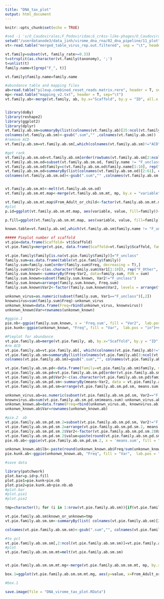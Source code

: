 ```yaml
---
title: "DNA_tax_plot"
output: html_document
---
```


```r
knitr::opts_chunk$set(echo = TRUE)
```

```r
#sed -i 's/O_Caudovirales;F_Podoviridae;G_crAss-like-phages/O_Caudovirales;F_Podoviridae_crAssphage;G_crAss-like-phages/g' merged_table_virus_rep.out
setwd("/userdatanode3/data_jinh/virome_dna_rna/02_dna_pipeline/11_plot")
vt<-read.table("merged_table_virus_rep.out.filtered", sep = "\t", header = T)

vt.family=subset(vt, family_rate>=0.33)
t=strsplit(as.character(vt.family$taxonomy), ';')
t=unlist(t)
family.name=t[grep("F_", t)]

vt.family$family.name=family.name

#abundance table and mapping files
ab=read.table("pileup.combined_reset_reads.matrix.rere", header = T, sep="\t")
mp<-read.table("mapping_v2.txt", header = T, sep="\t")
vt.family.ab<-merge(vt.family, ab, by.x="Scaffold", by.y = "ID", all.x = T)


library(doBy)
library(reshape2)
library(ggplot2)
library(dplyr)
vt.family.ab.sm=summaryBy(list(colnames(vt.family.ab)[25:ncol(vt.family.ab)], c("family.name")), data = vt.family.ab, FUN = sum)
colnames(vt.family.ab.sm)<-gsub(".sum","" ,colnames(vt.family.ab.sm))
#remove ACD
vt.family.ab.sm=vt.family.ab.sm[,which(colnames(vt.family.ab.sm)!="ACD")]

#get rank
vt.family.ab.sm.od=vt.family.ab.sm[order(rowSums(vt.family.ab.sm[2:ncol(vt.family.ab.sm)]), decreasing = T),]
vt.family.ab.sm.od=subset(vt.family.ab.sm.od, family.name != "F_unclass")
vt.family.ab.sm.od$family=c(vt.family.ab.sm.od$family.name[1:10], rep("Other",nrow(vt.family.ab.sm.od)-10))
vt.family.ab.sm.od=summaryBy(list(colnames(vt.family.ab.sm.od)[2:61], c("family")), data=vt.family.ab.sm.od, FUN = sum)
colnames(vt.family.ab.sm.od)<-gsub(".sum","" ,colnames(vt.family.ab.sm.od))


vt.family.ab.sm.mt<-melt(vt.family.ab.sm.od)
vt.family.ab.sm.mt.map<-merge(vt.family.ab.sm.mt, mp, by.x = "variable", by.y="samples")

vt.family.ab.sm.mt.map$From_Adult_or_child<-factor(vt.family.ab.sm.mt.map$From_Adult_or_child, levels =  c("China_adult", "Pakistan_adult", "China_child", "Pakistan_child"))
#plot
p.id=ggplot(vt.family.ab.sm.mt.map, aes(variable, value, fill=family))+geom_bar(stat="identity", width=1)+facet_grid(~From_Adult_or_child, scales="free_x",space="free_x")+theme_bw()+theme(panel.grid.major = element_blank(),panel.grid.minor = element_blank())+scale_fill_brewer(palette="Set3")

p.fill=ggplot(vt.family.ab.sm.mt.map, aes(variable, value, fill=family))+geom_bar(stat="identity", width=1, position = 'fill')+facet_grid(~From_Adult_or_child, scales="free_x",space="free_x")+theme_bw()+theme(panel.grid.major = element_blank(),panel.grid.minor = element_blank())+scale_fill_brewer(palette="Set3")

known.table=vt.family.ab.sm[,which(vt.family.ab.sm$family.name != "F_unclass")]

##### Pieplot number of scaffold 
vt.pie=data.frame(Scaffold= vt$Scaffold)
vt.pie.family=merge(vt.pie, data.frame(Scaffold=vt.family$Scaffold, family=vt.family$family.name), by="Scaffold", all.x=T)

vt.pie.family$family[is.na(vt.pie.family$family)]="F_unclass"
family.sum=as.data.frame(table(vt.pie.family$family))
family.sum=family.sum[order(family.sum$Freq, decreasing = T),]
family.sum$Var2<-c(as.character(family.sum$Var1[1:10]), rep("F_Other", nrow(family.sum)-10))
family.sum.known<-summaryBy(Freq~Var2, data=family.sum, FUN = sum)
family.sum.known=subset(family.sum.known, Var2!="F_unclass")
family.sum.known=arrange(family.sum.known, Freq.sum)
family.sum.known$Var2<-factor(family.sum.known$Var2, levels = arrange(family.sum.known, Freq.sum)[,1])

unkonwn_virus=as.numeric(subset(family.sum, Var1=="F_unclass")[,2])
knownvirus=sum(family.sum$Freq)-unkonwn_virus
unkonwn_known=data.frame(Freq=rbind(unkonwn_virus, knownvirus))
unkonwn_known$Var=rownames(unkonwn_known)

#ggpie.1
pie.nb<-ggpie(family.sum.known, x = 'Freq.sum', fill = "Var2",  lab.pos = "in")+ scale_fill_brewer(palette="Set3")
pie.kunk<-ggpie(unkonwn_known, "Freq", fill = "Var",  lab.pos = "in")+scale_fill_brewer(palette="Dark2")

#Pieplot for abundance 
vt.pie.family.ab=merge(vt.pie.family, ab, by.x="Scaffold", by.y = "ID", all.x=T)
#rm ACD
vt.pie.family.ab=vt.pie.family.ab[, which(colnames(vt.pie.family.ab)!="ACD")]
vt.pie.family.ab.sm=summaryBy(list(colnames(vt.pie.family.ab[3:ncol(vt.pie.family.ab)]),c("family")), data=vt.pie.family.ab, FUN = sum)
colnames(vt.pie.family.ab.sm)=gsub(".sum","", colnames(vt.pie.family.ab.sm))

vt.pie.family.ab.sm.pd<-data.frame(family=vt.pie.family.ab.sm$family, means=rowMeans(vt.pie.family.ab.sm[2:61]))
vt.pie.family.ab.sm.pd=vt.pie.family.ab.sm.pd[order(vt.pie.family.ab.sm.pd$means, decreasing = T),]
vt.pie.family.ab.sm.pd$Var2<-c(as.character(vt.pie.family.ab.sm.pd$family[1:10]), rep("F_Other", nrow(family.sum)-10))
vt.pie.family.ab.sm.pd.sm<-summaryBy(means~Var2, data = vt.pie.family.ab.sm.pd, FUN=sum)
vt.pie.family.ab.sm.pd.sm=arrange(vt.pie.family.ab.sm.pd.sm, means.sum)

unkonwn_virus.ab=as.numeric(subset(vt.pie.family.ab.sm.pd.sm, Var2=="F_unclass")[,2])
knownvirus.ab=sum(vt.pie.family.ab.sm.pd.sm$means.sum)-unkonwn_virus.ab
unkonwn_known.ab=data.frame(Freq=rbind(unkonwn_virus.ab, knownvirus.ab))
unkonwn_known.ab$Var=rownames(unkonwn_known.ab)

#pie.2  ab
vt.pie.family.ab.sm.pd.sm.2=subset(vt.pie.family.ab.sm.pd.sm, Var2!="F_unclass")
vt.pie.family.ab.sm.pd.sm.2=arrange(vt.pie.family.ab.sm.pd.sm.2, means.sum)
vt.pie.family.ab.sm.pd.sm.2$Var2<-factor(vt.pie.family.ab.sm.pd.sm.2$Var2, levels = unique(vt.pie.family.ab.sm.pd.sm.2$Var2))
vt.pie.family.ab.sm.pd.sm.2$value=paste(round(vt.pie.family.ab.sm.pd.sm.2$means.sum/sum(vt.pie.family.ab.sm.pd.sm.2$means.sum)*100,2),"%", sep="")
pie.nb.ab<-ggpie(vt.pie.family.ab.sm.pd.sm.2, x = 'means.sum', fill = "Var2",  lab.pos = "in", label =vt.pie.family.ab.sm.pd.sm.2$value)+ scale_fill_brewer(palette="Set3")

unkonwn_known.ab$lb<-paste(round(unkonwn_known.ab$Freq/sum(unkonwn_known.ab$Freq)*100,2),"%",sep="")
pie.kunk.ab<-ggpie(unkonwn_known.ab, "Freq", fill = "Var",  lab.pos = "in", label =unkonwn_known.ab$lb)+scale_fill_brewer(palette="Dark2")

#save data

library(patchwork)
plot.bar=p.id+p.fill
plot.pie1=pie.kunk+pie.nb
plot.pie2=pie.kunk.ab+pie.nb.ab
#plot.bar
#plot.pie1
#plot.pie2

tmp=character(); for (i in 1:nrow(vt.pie.family.ab.sm)){if(vt.pie.family.ab.sm$family[i] == "F_unclass"){tmp[i]="F_unclass"}else{tmp[i]="F_classed"} }

vt.pie.family.ab.sm$known_or_unknown=tmp
vt.pie.family.ab.sm.sm<-summaryBy(list( colnames(vt.pie.family.ab.sm)[2:61],"known_or_unknown"), data=vt.pie.family.ab.sm, FUN=sum)

colnames(vt.pie.family.ab.sm.sm)<-gsub(".sum","", colnames(vt.pie.family.ab.sm.sm))

#to pct
vt.pie.family.ab.sm.sm[,2:ncol(vt.pie.family.ab.sm.sm)]=vt.pie.family.ab.sm.sm[,2:ncol(vt.pie.family.ab.sm.sm)]/(322710+1891923)
#plot 
vt.pie.family.ab.sm.sm.mt=melt(vt.pie.family.ab.sm.sm)


vt.pie.family.ab.sm.sm.mt.mg<-merge(vt.pie.family.ab.sm.sm.mt, mp, by.x="variable", by.y="samples")

box.1=ggplot(vt.pie.family.ab.sm.sm.mt.mg, aes(y=value, x=From_Adult_or_child, fill=known_or_unknown, ))+geom_boxplot()+theme_bw()+theme(panel.grid.major = element_blank(),panel.grid.minor = element_blank())+scale_fill_brewer(palette="Dark2")

#box.1

save.image(file = "DNA_virome_tax_plot.RData")
```


